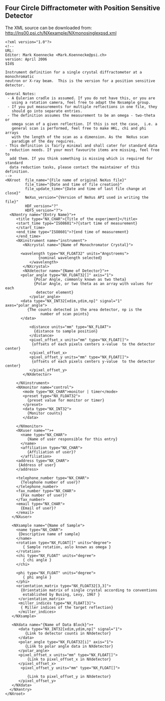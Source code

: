 == Four Circle Diffractometer  with Position Sensitive Detector ==
The  XML source can be downloaded from: http://lns00.psi.ch/NXexample/NXmonosinglexpsd.xml
<pre>
<?xml version="1.0"?>
<!--
URL:
Editor: Mark Koennecke <Mark.Koennecke@psi.ch>
version: April 2006
$Id$

Instrument definition for a single crystal diffractometer at a monochromatic
neutron or X-ray beam.  This is the version for a position sensitive detector.

General Notes:
 - A Eulerian cradle is assumed. If you do not have this, or you are
   using a rotation camera, feel free to adapt the Nxsample group. 
 - If you put measurements for multiple reflections in one file, they 
   should go into separate entries.
 - The definition assumes the measurement to be an omega - two-theta or 
   omega scan of a given reflection. If this is not the case,  i.e. a 
   general scan is performed, feel free to make HKL, chi and phi arrays
   with the length of the scan as a dimension. As the  NeXus scan 
   paradigm of the day requires.
- This definition is fairly minimal and shall cater for standard data
  reduction needs. If your most favourite items are missing, feel free to
  add them. If you think something is missing which is required for standard
  data reduction tasks, please contact the maintainer of this definition.
-->
<NXroot  file_name="{File name of original NeXus file}"
         file_time="{Date and time of file creation}"
         file_update_time="{Date and time of last file change at close}"
         NeXus_version="{Version of NeXus API used in writing the file}"
         HDF_version="?"
         HDF5_version="?">
  <NXentry name="{Entry Name}">+
     <title type="NX_CHAR">{Title of the experiment}</title>
     <start_time type="ISO8601">?{start time of measurement}
     </start_time>
     <end_time type="ISO8601">?{end time of measurement}
     </end_time>
     <NXinstrument name="instrument">
        <NXcrystal name="{Name of Monochromator Crystal}">

	   <wavelength type="NX_FLOAT32" units="Angstroems">
               {nominal wavelength selected}
           </wavelength>
        </NXcrystal>
        <NXdetector name="{Name of Detector}">+
	   <polar_angle type="NX_FLOAT32[]" axis="1">
             {Polar Angle, commonly known as two theta}
             {Polar Angle, or two theta as an array with values for each
              detector element}
           </polar_angle>
	   <data type="NX_INT32[xdim,ydim,np]" signal="1" axes="polar_angle">
	      {The counts detected in the area detector, np is the 
                number of scan points}
	   </data>

           <distance units="mm" type="NX_FLOAT">
             {distance to sample position}
           </distance>
           <pixel_offset_x units="mm" type="NX_FLOAT[]">
            {offsets of each pixels centers x-value  to the detector center}
           </pixel_offset_x>
           <pixel_offset_y units="mm" type="NX_FLOAT[]">
            {offsets of each pixels centers y-value  to the detector center}
           </pixel_offset_y>
        </NXdetector>

     </NXinstrument>
     <NXmonitor name="control">
        <mode type="NX_CHAR">monitor | timer</mode>
        <preset type="NX_FLOAT32">
          {preset value for monitor or timer}
        </preset>
        <data type="NX_INT32">
          {Monitor counts}
        </data>

     </NXmonitor>
     <NXuser name="">+
       <name type="NX_CHAR">
          {Name of user responsible for this entry}
       </name>
       <affiliation type="NX_CHAR">
          {Affiliation of user}?
       </affiliation>
     <address type="NX_CHAR">
	  {Address of user}
     </address>

     <telephone_number type="NX_CHAR">
	   {Telephone number of user}?
     </telephone_number>
     <fax_number type="NX_CHAR">
	   {Fax number of user}?
     </fax_number>
     <email type="NX_CHAR">
	   {Email of user}?
     </email>
   </NXuser>

   <NXsample name="{Name of Sample">
     <name type="NX_CHAR">
      {Descriptive name of sample}
     </name>
     <rotation type="NX_FLOAT[]" units="degree">
        { Sample rotation, aslo known as omega }
     </rotation>
     <chi type="NX_FLOAT" units="degree">
        { chi angle }
     </chi>

     <phi type="NX_FLOAT" units="degree">
        { phi angle }
     </phi>
     <orientation_matrix type="NX_FLOAT32[3,3]">
       {Orientation matrix of single crystal according to conventions
        established by Busing, Levy, 1967 }
      </orientation_matrix>
      <miller_indices type="NX_FLOAT[3]">
       { Miller indices of the target reflection}
      </miller_indices>
   </NXsample>

   <NXdata name="{Name of Data Block}">+
      <data type="NX_INT32[xdim,ydim,np]" signal="1">
         {Link to detector counts in NXdetector}
      </data>
      <polar_angle type="NX_FLOAT32[i]" axis="1">
         {Link to polar angle data in NXdetector}
      </polar_angle>
      <pixel_offset_x units="mm" type="NX_FLOAT[]">
          {Link to pixel_offset_x in NXdetector}
      </pixel_offset_x>
       <pixel_offset_y units="mm" type="NX_FLOAT[]">

          {Link to pixel_offset_y in NXdetector}
      </pixel_offset_y>
   </NXdata>
  </NXentry>
</NXroot>
</pre>